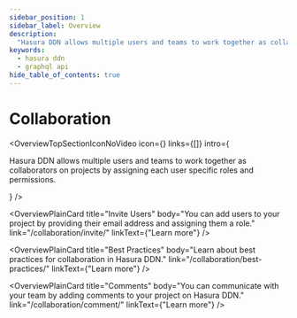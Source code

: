 ```yaml
---
sidebar_position: 1
sidebar_label: Overview
description:
  "Hasura DDN allows multiple users and teams to work together as collaborators on projects by assigning each user specific roles and permissions."
keywords:
  - hasura ddn
  - graphql api
hide_table_of_contents: true
---
```



# Collaboration

<OverviewTopSectionIconNoVideo
  icon={<Icon />}
  links={[]}
  intro={
    <div>
      <p>
        Hasura DDN allows multiple users and teams to work together as collaborators on projects by assigning each user specific roles and permissions. 
      </p>
    </div>
  }
/>

<div className="overview-gallery card-wrapper">

<OverviewPlainCard
  title="Invite Users"
  body="You can add users to your project by providing their email address and assigning them a role."
  link="/collaboration/invite/"
  linkText={"Learn more"}
/>

<OverviewPlainCard
  title="Best Practices"
  body="Learn about best practices for collaboration in Hasura DDN."
  link="/collaboration/best-practices/"
  linkText={"Learn more"}
/>

<OverviewPlainCard
  title="Comments"
  body="You can communicate with your team by adding comments to your project on Hasura DDN."
  link="/collaboration/comment/"
  linkText={"Learn more"}
/>

</div>
